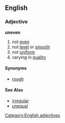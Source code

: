 ==English==
===Adjective===
'''uneven'''

#not [[even]]
#not [[level]] or [[smooth]]
#not [[uniform]]
#varying in [[quality]]

====Synonyms====
*[[rough]]

====See Also====
*[[irregular]]
*[[unequal]]

[[Category:English adjectives]]
